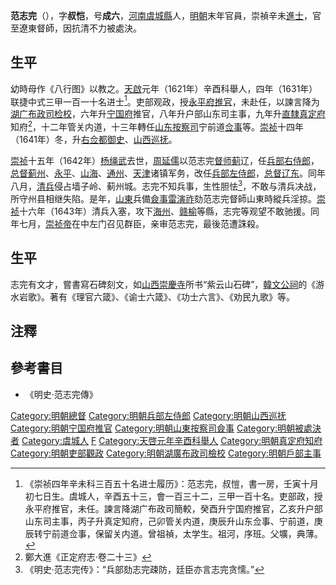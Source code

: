 {{明清人物信息框
| 姓名 = 范志完
| 原名 =
| 圖片名稱 = 
| 圖片大小 = 220px
| 圖片說明 = 
| 最高職務 = 兵部左侍郎遼東督師
| 國家 = 大明
| 爵位 =
| 籍貫 = [[河南|河南]][[歸德府|歸德府]][[虞城縣|虞城縣]]
| 族裔 = 漢族
| 旗籍 = 
| 字號 = 字叔愷，號成六
| 室名 = 
| 諡號 = 
| 出生日期 = 生年不詳
| 出生地點 = [[河南|河南]][[虞城縣|虞城縣]]
| 逝世日期 = [[崇禎|崇禎]]十六年（1643年）
| 逝世地點 = 京師
| 墓葬 =
| 配偶 =
| 親屬 = 
| 出身 =  
*崇祯三年庚午科舉人
*崇禎四年辛未科同進士出身
| 經歷 = 
| 著作 =
}}

'''范志完'''（{{bd|？||1643年|catIdx=L劉}}），字'''叔恺'''，号'''成六'''，[[河南|河南]][[虞城縣|虞城縣]]人，[[明朝|明朝]]末年官員，崇禎辛未[[進士|進士]]，官至遼東督師，因抗清不力被處決。

==生平==
幼時母作《八行图》以教之。[[天啟_(明朝)|天啟]]元年（1621年）辛酉科舉人，四年（1631年）联捷中式三甲一百一十名进士<ref>《崇祯四年辛未科三百五十名进士履历》：范志完，叔愷，書一房，壬寅十月初七日生。虞城人，辛酉五十三，會一百三十二，三甲一百十名。吏部政，授永平府推官，未任。諫言降湖广布政司簡較，癸酉升宁国府推官，乙亥升户部山东司主事，丙子升真定知府，己卯管关内道，庚辰升山东佥事、宁前道，庚辰转宁前道佥事，保留关内道。曾祖禎，太学生。祖河，序班。父壙，典薄。</ref>。吏部观政，授[[永平府|永平府]][[推官|推官]]，未赴任，以諫言降为[[湖广|湖广]][[布政司|布政司]][[检校|检校]]，六年升[[宁国府|宁国府]]推官，八年升户部山东司主事，九年升[[北直隸|直隸]][[真定府|真定府]]知府<ref>鄭大進《正定府志·卷二十三》</ref>，十二年管关内道，十三年轉任[[山东|山东]][[按察司|按察司]]宁前道[[佥事|佥事]]等。[[崇祯|崇祯]]十四年（1641年）冬，升[[右佥都御史|右佥都御史]]、[[山西巡抚|山西巡抚]]。

[[崇祯|崇祯]]十五年（1642年）[[杨绳武|杨绳武]]去世，[[周延儒|周延儒]]以范志完[[督师|督师]][[蓟|蓟]]辽，任[[兵部右侍郎|兵部右侍郎]]，[[总督|总督]][[蓟州|蓟州]]、[[永平|永平]]、[[山海|山海]]、[[通州|通州]]、[[天津|天津]]诸镇军务，改任[[兵部左侍郎|兵部左侍郎]]，[[总督|总督]][[辽东|辽东]]。同年八月，[[清兵|清兵]]侵占墙子岭、蓟州城。志完不知兵事，生性胆怯<ref>《明史·范志完传》：“兵部劾志完疎防，廷臣亦言志完贪懦。”</ref>，不敢与清兵决战，所守州县相继失陷。是年，[[山東|山東]]兵備[[僉事|僉事]][[雷演祚|雷演祚]]劾范志完督師山東時縱兵淫掠。[[崇祯|崇祯]]十六年（1643年）清兵入塞，攻下[[海州|海州]]、[[赣榆|赣榆]]等縣，志完等观望不敢驰援。同年七月，[[崇祯帝|崇祯帝]]在中左门召见群臣，亲审范志完，最後范遭誅殺。

==生平==
志完有文才，嘗書寫石碑刻文，如[[山西|山西]][[崇慶寺|崇慶寺]]所书“紫云山石碑”，[[韓文公祠|韓文公祠]]的《游水岩歌》。著有《理官六箴》、《谕士六箴》、《功士六言》、《劝民九歌》等。

==注釋==
{{reflist}}

==參考書目==
* 《明史‧范志完傳》

{{崇禎四年辛未科殿試金榜}}
{{DEFAULTSORT:F范}}
[[Category:明朝總督|Category:明朝總督]]
[[Category:明朝兵部左侍郎|Category:明朝兵部左侍郎]]
[[Category:明朝山西巡抚|Category:明朝山西巡抚]]
[[Category:明朝宁国府推官|Category:明朝宁国府推官]]
[[Category:明朝山東按察司僉事|Category:明朝山東按察司僉事]]
[[Category:明朝被處決者|Category:明朝被處決者]]
[[Category:虞城人|Category:虞城人]]
[[Category:范姓|F]]
[[Category:天啓元年辛酉科舉人|Category:天啓元年辛酉科舉人]]
[[Category:明朝真定府知府|Category:明朝真定府知府]]
[[Category:明朝吏部觀政|Category:明朝吏部觀政]]
[[Category:明朝湖廣布政司檢校|Category:明朝湖廣布政司檢校]]
[[Category:明朝戶部主事|Category:明朝戶部主事]]